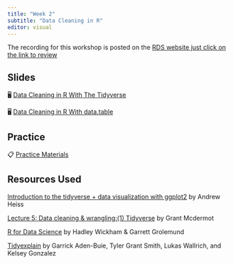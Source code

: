 ```yaml
---
title: "Week 2"
subtitle: "Data Cleaning in R"
editor: visual
---
```


::: callout-important
The recording for this workshop is posted on the [RDS website just click on the link to review](https://research.library.gsu.edu/dataservices/rds-workshops-recordings)
:::

## Slides

🖥️ [Data Cleaning in R With The Tidyverse](/slides/data-cleaning.html)

🖥️ [Data Cleaning in R With data.table](/slides/data-cleaning-data-table.html)

## Practice

📋 [Practice Materials](/files/Workshop-2.zip)

## Resources Used

[Introduction to the tidyverse + data visualization with ggplot2](https://talks.andrewheiss.com/2021-seacen/) by Andrew Heiss

[Lecture 5: Data cleaning & wrangling:(1) Tidyverse](https://raw.githack.com/uo-ec607/lectures/master/05-tidyverse/05-tidyverse.html#1) by Grant Mcdermot

[R for Data Science](https://r4ds.had.co.nz/index.html) by Hadley Wickham & Garrett Grolemund

[Tidyexplain](https://github.com/gadenbuie/tidyexplain#left-join) by Garrick Aden-Buie, Tyler Grant Smith, Lukas Wallrich, and Kelsey Gonzalez
